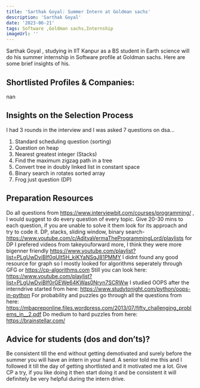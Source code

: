 ---
title: 'Sarthak Goyal: Summer Intern at Goldman sachs'
description: 'Sarthak Goyal'
date: '2023-06-21'
tags: Software ,Goldman sachs,Internship
imageUrl: ''
---

Sarthak Goyal , studying in IIT Kanpur as a BS student in Earth science will do
his summer internship in Software  profile at Goldman sachs. Here are some brief
insights of his.

## Shortlisted Profiles & Companies:
nan

## Insights on the Selection Process
I had 3 rounds in the interview and I was asked 7 questions on dsa...
1. Standard scheduling question (sorting)
2. Question on heap
3. Nearest greatest integer (Stacks)
4. Find the maximum zigzag path in a tree
5. Convert tree in doubly linked list in constant space
6. Binary search in rotates sorted array
7. Frog just question (DP)

##  Preparation Resources
Do all questions from https://www.interviewbit.com/courses/programming/ , I would suggest to do every question of every topic. Give 20-30 mins to each question, if you are unable to solve it them look for its approach and try to code it.
DP, stacks, sliding window, binary search- https://www.youtube.com/c/AdityaVermaTheProgrammingLord/playlists
for DP I prefered videos from takeyouforward more, I think they were more bigenner friendly
https://www.youtube.com/playlist?list=PLgUwDviBIf0qUlt5H_kiKYaNSqJ81PMMY
I didnt found any good resource for graph so I mostly looked for algorithms seperately through GFG or https://cp-algorithms.com Still you can look here: https://www.youtube.com/playlist?list=PLgUwDviBIf0rGEWe64KWas0Nryn7SCRWw
I studied OOPS after the interndrive started from here: https://www.studytonight.com/python/oops-in-python
For probability and puzzles go through all the questions from here: https://mbapreponline.files.wordpress.com/2013/07/fifty_challenging_problems_in__2.pdf
Do medium to hard puzzles from here: https://brainstellar.com/

## Advice for students (dos and don’ts)? 
Be consistent till the end without getting demotivated and surely before the summer you will have an intern in your hand. A senior told me this and I followed it till the day of getting shortlisted and it motivated me a lot. Give CP a try, if you like doing it then start doing it and be consistent it will definitely be very helpful during the intern drive.

